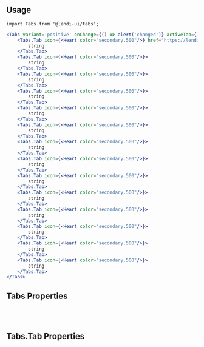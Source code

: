 
## Usage

```
import Tabs from '@lendi-ui/tabs';
```

```jsx
<Tabs variant='positive' onChange={() => alert('changed')} activeTab={1}>
    <Tabs.Tab icon={<Heart color="secondary.500"/>} href="https://lendi.com.au">
        string
    </Tabs.Tab>
    <Tabs.Tab icon={<Heart color="secondary.500"/>}>
        string
    </Tabs.Tab>
    <Tabs.Tab icon={<Heart color="secondary.500"/>}>
        string
    </Tabs.Tab>
    <Tabs.Tab icon={<Heart color="secondary.500"/>}>
        string
    </Tabs.Tab>
    <Tabs.Tab icon={<Heart color="secondary.500"/>}>
        string
    </Tabs.Tab>
    <Tabs.Tab icon={<Heart color="secondary.500"/>}>
        string
    </Tabs.Tab>
    <Tabs.Tab icon={<Heart color="secondary.500"/>}>
        string
    </Tabs.Tab>
    <Tabs.Tab icon={<Heart color="secondary.500"/>}>
        string
    </Tabs.Tab>
    <Tabs.Tab icon={<Heart color="secondary.500"/>}>
        string
    </Tabs.Tab>
    <Tabs.Tab icon={<Heart color="secondary.500"/>}>
        string
    </Tabs.Tab>
    <Tabs.Tab icon={<Heart color="secondary.500"/>}>
        string
    </Tabs.Tab>
    <Tabs.Tab icon={<Heart color="secondary.500"/>}>
        string
    </Tabs.Tab>
    <Tabs.Tab icon={<Heart color="secondary.500"/>}>
        string
    </Tabs.Tab>
    <Tabs.Tab icon={<Heart color="secondary.500"/>}>
        string
    </Tabs.Tab>
</Tabs>
```

## Tabs Properties

<PropTable>
  <PropTable.Entry name="variant" type="positive" description="make tab background color as primary.500, otherwise transparent"/>
  <PropTable.Entry name="onChange" type="() => void" description="Handle the change event"/>
  <PropTable.Entry name="activeTab" type="number" description="index of active tab"/>
</PropTable>

<br/><br/>

## Tabs.Tab Properties

<PropTable>
  <PropTable.Entry name="icon" type="React.ReactNode" description="Icon on top of text."/>
  <PropTable.Entry name="href" type="string" description="URL to link to"/>
</PropTable>